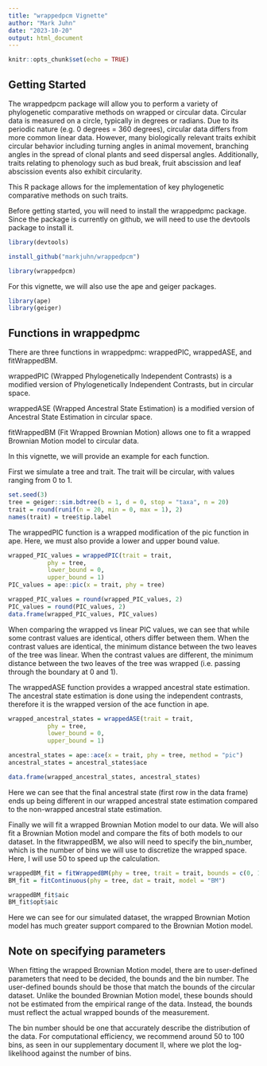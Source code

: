 ```yaml
---
title: "wrappedpcm Vignette"
author: "Mark Juhn"
date: "2023-10-20"
output: html_document
---
```


```r
knitr::opts_chunk$set(echo = TRUE)
```

## Getting Started

The wrappedpcm package will allow you to perform a variety of phylogenetic comparative methods on wrapped or circular data. 
Circular data is measured on a circle, typically in degrees or radians. Due to its periodic nature (e.g. 0 degrees = 360 degrees), circular data differs from more common linear data. However, many biologically relevant traits exhibit circular behavior including turning angles in animal movement, branching angles in the spread of clonal plants and seed dispersal angles. Additionally, traits relating to phenology such as bud break, fruit abscission and leaf abscission events also exhibit circularity. 

This R package allows for the implementation of key phylogenetic comparative methods on such traits.

Before getting started, you will need to install the wrappedpmc package. Since the package is currently on github, we will need to use the devtools package to install it.

```r
library(devtools)

install_github("markjuhn/wrappedpcm")

```

```r
library(wrappedpcm)
```

For this vignette, we will also use the ape and geiger packages.

```r
library(ape)
library(geiger)
```

## Functions in wrappedpmc

There are three functions in wrappedpmc: wrappedPIC, wrappedASE, and fitWrappedBM. 

wrappedPIC (Wrapped Phylogenetically Independent Contrasts) is a modified version of Phylogenetically Independent Contrasts, but in circular space.

wrappedASE (Wrapped Ancestral State Estimation) is a modified version of Ancestral State Estimation in circular space.

fitWrappedBM (Fit Wrapped Brownian Motion) allows one to fit a wrapped Brownian Motion model to circular data.

In this vignette, we will provide an example for each function.

First we simulate a tree and trait. The trait will be circular, with values ranging from 0 to 1.

```r
set.seed(3)
tree = geiger::sim.bdtree(b = 1, d = 0, stop = "taxa", n = 20)
trait = round(runif(n = 20, min = 0, max = 1), 2)
names(trait) = tree$tip.label
```

The wrappedPIC function is a wrapped modification of the pic function in ape. Here, we must also provide a lower and upper bound value.

```r
wrapped_PIC_values = wrappedPIC(trait = trait, 
           phy = tree,
           lower_bound = 0,
           upper_bound = 1)
PIC_values = ape::pic(x = trait, phy = tree)

wrapped_PIC_values = round(wrapped_PIC_values, 2)
PIC_values = round(PIC_values, 2)
data.frame(wrapped_PIC_values, PIC_values)
```
When comparing the wrapped vs linear PIC values, we can see that while some contrast values are identical, others differ between them. When the contrast values are identical, the minimum distance between the two leaves of the tree was linear. When the contrast values are different, the minimum distance between the two leaves of the tree was wrapped (i.e. passing through the boundary at 0 and 1). 

The wrappedASE function provides a wrapped ancestral state estimation. The ancestral state estimation is done using the independent contrasts, therefore it is the wrapped version of the ace function in ape. 

```r
wrapped_ancestral_states = wrappedASE(trait = trait,
           phy = tree,
           lower_bound = 0,
           upper_bound = 1)

ancestral_states = ape::ace(x = trait, phy = tree, method = "pic")
ancestral_states = ancestral_states$ace

data.frame(wrapped_ancestral_states, ancestral_states)
```
Here we can see that the final ancestral state (first row in the data frame) ends up being different in our wrapped ancestral state estimation compared to the non-wrapped ancestral state estimation.

Finally we will fit a wrapped Brownian Motion model to our data. We will also fit a Brownian Motion model and compare the fits of both models to our dataset. In the fitwrappedBM, we also will need to specify the bin_number, which is the number of bins we will use to discretize the wrapped space. Here, I will use 50 to speed up the calculation. 

```r
wrappedBM_fit = fitWrappedBM(phy = tree, trait = trait, bounds = c(0, 1), bin_number = 50)
BM_fit = fitContinuous(phy = tree, dat = trait, model = "BM")

wrappedBM_fit$aic
BM_fit$opt$aic
```

Here we can see for our simulated dataset, the wrapped Brownian Motion model has much greater support compared to the Brownian Motion model.

## Note on specifying parameters

When fitting the wrapped Brownian Motion model, there are to user-defined parameters that need to be decided, the bounds and the bin number. The user-defined bounds should be those that match the bounds of the circular dataset. Unlike the bounded Brownian Motion model, these bounds should not be estimated from the empirical range of the data. Instead, the bounds must reflect the actual wrapped bounds of the measurement. 

The bin number should be one that accurately describe the distribution of the data. For computational efficiency, we recommend around 50 to 100 bins, as seen in our supplementary document II, where we plot the log-likelihood against the number of bins.  

